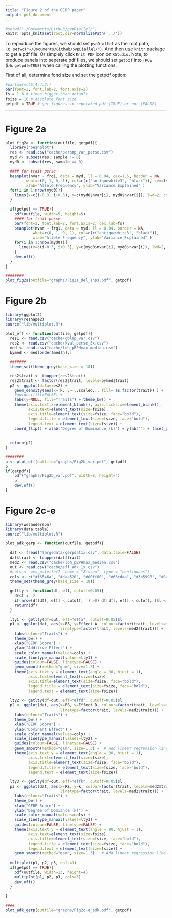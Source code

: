 ```yaml
---
title: "Figure 2 of the GERP paper"
output: pdf_document
---
```


```r
#setwd("~/Documents/Github/pvpDiallel/")
knitr::opts_knit$set(root.dir=normalizePath('../'))
```

To reproduce the figures, we should set `pvpDiallel` as the root path, i.e. `setwd("~/Documents/Github/pvpDiallel/")`. And then use `knitr` package to get a pdf file. Or simplely click `Knit PDF` icon on `RStudio`. Note, to produce panels into seperate pdf files, we should set `getpdf` into `TRUE` (i.e. `getpdf=TRUE`) when calling the plotting functions.

First of all, determine fond size and set the getpdf option:
```r
#par(mar=c(5,4,4,2))
par(font=2, font.lab=2, font.axis=2)
fs = 1.6 # times bigger than default
fsize = 16 # absolute font size
getpdf = TRUE # get figures in seperated pdf [TRUE] or not [FALSE]
```

--------------------------

# Figure 2a
```r

plot_fig2a <- function(outfile, getpdf){
  library("beanplot")
  res <- read.csv("cache/persnp_var_perse.csv")
  myd <- subset(res, sample != 0)
  myd0 <- subset(res, sample == 0)

  #### for trait perse
  beanplot(nvar ~ frq1, data = myd, ll = 0.04, cex=1.5, border = NA,
         what=c(0, 1, 0, 1), col=c(c("antiquewhite3", "black")), cex=fs, 
         xlab="Allele Frequency", ylab="Variance Explained" )
  for(i in 1:nrow(myd0)){
    lines(x=c(i-0.3, i+0.3), y=c(myd0$nvar[i], myd0$nvar[i]), lwd=2, col="red")
  }

  if(getpdf == TRUE){
    pdf(outfile, width=5, height=5)
    #### for trait perse
    par(font=2, font.lab=2, font.axis=2, cex.lab=fs)
    beanplot(nvar ~ frq1, data = myd, ll = 0.04, border = NA,
            what=c(0, 1, 0, 1), col=c(c("antiquewhite3", "black")),
            xlab="Allele Frequency", ylab="Variance Explained" )
    for(i in 1:nrow(myd0)){
      lines(x=c(i-0.3, i+0.3), y=c(myd0$nvar[i], myd0$nvar[i]), lwd=2, col="red")
    }
    dev.off()
  }
}

########
plot_fig2a(outfile="graphs/Fig2a_del_snps.pdf", getpdf)
```


# Figure 2b

```r

library(ggplot2)
library(reshape2)
source("lib/multiplot.R")

plot_eff <- function(outfile, getpdf){
  res1 <- read.csv("cache/gblup_var.csv")
  res2 <- read.csv("cache/kval_perse_5x.csv")
  med <- read.csv("cache/loh_pBPHmax_median.csv")
  bymed <- med[order(med$h),]

  #######
  theme_set(theme_grey(base_size = 18)) 

  res2$trait <- toupper(res2$trait)
  res2$trait <- factor(res2$trait, levels=bymed$trait)
  p2 <- ggplot(data=res2) +
    geom_density(aes(x= k, y=-..scaled.., fill= as.factor(trait)) ) +
    #guides(fill=FALSE) +
    labs(y=NULL, fill="Traits") + theme_bw() +
    theme(axis.text.x=element_blank(), axis.ticks.x=element_blank(),
          axis.text=element_text(size=fsize),
          axis.title=element_text(size=fsize, face="bold"),
          legend.title = element_text(size=fsize, face="bold"),
          legend.text = element_text(size=fsize)) +
    coord_flip() + xlab("Degree of Dominance (k)") + ylab("") + facet_grid(~ trait)
  
  
  return(p2)
}

########
p <- plot_eff(outfile="graphs/Fig2b_var.pdf", getpdf)
p
if(getpdf){
    pdf("graphs/Fig2b_var.pdf", width=8, height=4)
    p
    dev.off()
}
```

# Figure 2c-e

```r

library(wesanderson)
library(data.table)
source("lib/multiplot.R")

plot_adk_gerp <- function(outfile, getpdf){
  
  dat <- fread("largedata/gerpdat1x.csv", data.table=FALSE)
  dat$trait <- toupper(dat$trait)
  med2 <- read.csv("cache/loh_pBPHmax_median.csv")
  out <- read.csv("cache/eff_adk_1x.csv")
  #cols <- wes_palette(7, name = "Zissou", type = "continuous")
  cols <- c("#f6546a", "#daa520", "#00ff00", "#66cdaa", "#3b5998", "#8a2be2", "#ff00ff")
  theme_set(theme_grey(base_size = 18)) 
  
  getlty <- function(df, eff, cutoff=0.05){
    df$l <- 2
    if(nrow(df[df[, eff] < cutoff, ]) >0) df[df[, eff] < cutoff, ]$l <- 1
    return(df)
  }

  lty1 <- getlty(df=out, eff="effa", cutoff=0.05)$l
  p1 <- ggplot(dat, aes(x=RS, y=Effect_A, colour=factor(trait, levels=med2$trait),
                        linetype=factor(trait, levels=med2$trait))) +
    labs(colour="Traits") +
    theme_bw() +
    xlab("GERP Score") +
    ylab("Additive Effect") +
    scale_color_manual(values=cols) +
    scale_linetype_manual(values=lty1) +
    guides(colour=FALSE, linetype=FALSE) +
    geom_smooth(method="gam", size=1.3) +
    theme(axis.text.y = element_text(angle = 90, hjust = 1),
          axis.text=element_text(size=fsize),
          axis.title=element_text(size=fsize, face="bold"),
          legend.title = element_text(size=fsize, face="bold"),
          legend.text = element_text(size=fsize))
  
  lty2 <- getlty(df=out, eff="effd", cutoff=0.05)$l
  p2 <- ggplot(dat, aes(x=RS, y=Effect_D, colour=factor(trait, levels=med2$trait),
                        linetype=factor(trait, levels=med2$trait))) +
    labs(colour="Traits") +
    theme_bw() +
    xlab("GERP Score") +
    ylab("Dominant Effect") +
    scale_color_manual(values=cols) +
    scale_linetype_manual(values=lty2) +
    guides(colour=FALSE, linetype=FALSE) +
    geom_smooth(method="gam", size=1.3) +  # Add linear regression line 
    theme(axis.text.y = element_text(angle = 90, hjust = 1),
          axis.text=element_text(size=fsize),
          axis.title=element_text(size=fsize, face="bold"),
          legend.title = element_text(size=fsize, face="bold"),
          legend.text = element_text(size=fsize))
  
  lty3 <- getlty(df=out, eff="effk", cutoff=0.05)$l
  p3 <- ggplot(dat, aes(x=RS, y=k, colour=factor(trait, levels=med2$trait),
                        linetype=factor(trait, levels=med2$trait))) +
    labs(colour="Traits") +
    theme_bw() +
    xlab("GERP Score") +
    ylab("Degree of Domiance (k)") +
    scale_color_manual(values=cols) +
    scale_linetype_manual(values=lty3) +
    guides(colour=FALSE, linetype=FALSE) +
    theme(axis.text.y = element_text(angle = 90, hjust = 1),
          axis.text=element_text(size=fsize),
          axis.title=element_text(size=fsize, face="bold"),
          legend.title = element_text(size=fsize, face="bold"),
          legend.text = element_text(size=fsize)) +
    geom_smooth(method="gam", size=1.3)   # Add linear regression line 
  
  multiplot(p1, p2, p3, cols=3)
  if(getpdf == TRUE){
    pdf(outfile, width=13, height=4)
    multiplot(p1, p2, p3, cols=3)
    dev.off()
  }
  
}

####
plot_adk_gerp(outfile="graphs/Fig2c-e_adk.pdf", getpdf)

```


